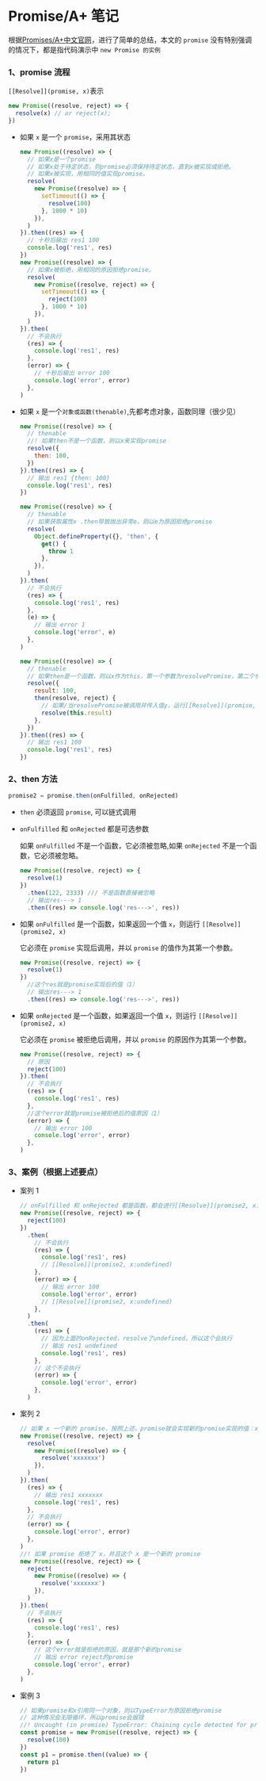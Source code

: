# Promise/A+ 笔记

根据[Promises/A+中文官网](https://promisesaplus.com.cn)，进行了简单的总结，本文的 `promise` 没有特别强调的情况下，都是指代码演示中 `new Promise 的实例`

### 1、promise 流程

`[[Resolve]](promise, x)`表示

```javascript
new Promise((resolve, reject) => {
  resolve(x) // or reject(x);
})
```

- 如果 `x` 是一个 `promise`，采用其状态

  ```javascript
  new Promise((resolve) => {
    // 如果x是一个promise
    // 如果x处于待定状态，则promise必须保持待定状态，直到x被实现或拒绝。
    // 如果x被实现，用相同的值实现promise。
    resolve(
      new Promise((resolve) => {
        setTimeout(() => {
          resolve(100)
        }, 1000 * 10)
      }),
    )
  }).then((res) => {
    // 十秒后输出 res1 100
    console.log('res1', res)
  })
  new Promise((resolve) => {
    // 如果x被拒绝，用相同的原因拒绝promise。
    resolve(
      new Promise((resolve, reject) => {
        setTimeout(() => {
          reject(100)
        }, 1000 * 10)
      }),
    )
  }).then(
    // 不会执行
    (res) => {
      console.log('res1', res)
    },
    (error) => {
      // 十秒后输出 error 100
      console.log('error', error)
    },
  )
  ```

- 如果 `x` 是一个`对象或函数(thenable)`,先都考虑对象，函数同理（很少见）

  ```javascript
  new Promise((resolve) => {
    // thenable
    //! 如果then不是一个函数，则以x来实现promise
    resolve({
      then: 100,
    })
  }).then((res) => {
    // 输出 res1 {then: 100}
    console.log('res1', res)
  })

  new Promise((resolve) => {
    // thenable
    // 如果获取属性x .then导致抛出异常e，则以e为原因拒绝promise
    resolve(
      Object.defineProperty({}, 'then', {
        get() {
          throw 1
        },
      }),
    )
  }).then(
    // 不会执行
    (res) => {
      console.log('res1', res)
    },
    (e) => {
      // 输出 error 1
      console.log('error', e)
    },
  )

  new Promise((resolve) => {
    // thenable
    // 如果then是一个函数，则以x作为this，第一个参数为resolvePromise，第二个参数为rejectPromise
    resolve({
      result: 100,
      then(resolve, reject) {
        // 如果/当resolvePromise被调用并传入值y，运行[[Resolve]](promise, y)
        resolve(this.result)
      },
    })
  }).then((res) => {
    // 输出 res1 100
    console.log('res1', res)
  })
  ```

### 2、then 方法

```javascript
promise2 = promise.then(onFulfilled, onRejected)
```

- `then` 必须返回 `promise`, 可以链式调用
- `onFulfilled` 和 `onRejected` 都是可选参数

  如果 `onFulfilled` 不是一个函数，它必须被忽略,如果 `onRejected` 不是一个函数，它必须被忽略。

  ```javascript
  new Promise((resolve, reject) => {
    resolve(1)
  })
    .then(122, 2333) /// 不是函数直接被忽略
    // 输出res---> 1
    .then((res) => console.log('res--->', res))
  ```

- 如果 `onFulfilled` 是一个函数，如果返回一个值 `x`，则运行 `[[Resolve]](promise2, x)`

  它必须在 `promise` 实现后调用，并以 `promise` 的值作为其第一个参数。

  ```js
  new Promise((resolve, reject) => {
    resolve(1)
  })
    //这个res就是promise实现后的值（1）
    // 输出res---> 1
    .then((res) => console.log('res--->', res))
  ```

- 如果 `onRejected` 是一个函数，如果返回一个值 `x`，则运行 `[[Resolve]](promise2, x)`

  它必须在 `promise` 被拒绝后调用，并以 `promise` 的原因作为其第一个参数。

  ```js
  new Promise((resolve, reject) => {
    // 原因
    reject(100)
  }).then(
    // 不会执行
    (res) => {
      console.log('res1', res)
    },
    //这个error就是promise被拒绝后的值原因（1）
    (error) => {
      // 输出 error 100
      console.log('error', error)
    },
  )
  ```

### 3、案例（根据上述要点）

- 案列 1

  ```js
  // onFulfilled 和 onRejected 都是函数，都会进行[[Resolve]](promise2, x:函数返回值)
  new Promise((resolve, reject) => {
    reject(100)
  })
    .then(
      // 不会执行
      (res) => {
        console.log('res1', res)
        // [[Resolve]](promise2, x:undefined)
      },
      (error) => {
        // 输出 error 100
        console.log('error', error)
        // [[Resolve]](promise2, x:undefined)
      },
    )
    .then(
      (res) => {
        // 因为上面的onRejected，resolve了undefined，所以这个会执行
        // 输出 res1 undefined
        console.log('res1', res)
      },
      // 这个不会执行
      (error) => {
        console.log('error', error)
      },
    )
  ```

- 案列 2

  ```js
  // 如果 x 一个新的 promise，按照上述，promise就会实现新的promise实现的值：xxxxxxx
  new Promise((resolve, reject) => {
    resolve(
      new Promise((resolve) => {
        resolve('xxxxxxx')
      }),
    )
  }).then(
    (res) => {
      // 输出 res1 xxxxxxx
      console.log('res1', res)
    },
    // 不会执行
    (error) => {
      console.log('error', error)
    },
  )
  //! 如果 promise 拒绝了 x，并且这个 x 是一个新的 promise
  new Promise((resolve, reject) => {
    reject(
      new Promise((resolve) => {
        resolve('xxxxxxx')
      }),
    )
  }).then(
    // 不会执行
    (res) => {
      console.log('res1', res)
    },
    (error) => {
      // 这个error就是拒绝的原因，就是那个新的promise
      // 输出 error reject的promise
      console.log('error', error)
    },
  )
  ```

- 案例 3
  ```js
  // 如果promise和x引用同一个对象，则以TypeError为原因拒绝promise
  // 这种情况会无限循环，所以promise会报错
  //! Uncaught (in promise) TypeError: Chaining cycle detected for promise #<Promise>
  const promise = new Promise((resolve, reject) => {
    resolve(100)
  })
  const p1 = promise.then((value) => {
    return p1
  })
  ```

